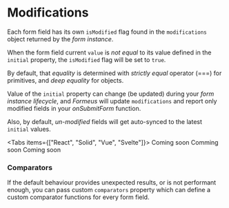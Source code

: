 
# Modifications

Each form field has its own `isModified` flag found in the `modifications` object
returned by the _form instance_.

When the form field current `value` is _not equal_ to its value defined in the `initial` property,
the `isModified` flag will be set to `true`.

By default, that _equality_ is determined with _strictly equal_ operator (===) for primitives, and
_deep equality_ for objects.

Value of the `initial` property can change (be updated) during your _form instance lifecycle_, and _Formeus_ will update
`modifications` and report only modified fields in your _onSubmitForm_ function.

Also, by default, _un-modified_ fields will get auto-synced to the latest `initial` values.

<Tabs items={["React", "Solid", "Vue", "Svelte"]}>
  <Tab>
    <ReactModification />
  </Tab>
  <Tab>Coming soon</Tab>
  <Tab>Comming soon</Tab>
  <Tab>Coming soon</Tab>
</Tabs>

### Comparators

If the default behaviour provides unexpected results, or is not performant enough, you can
pass custom `comparators` property which can define a custom comparator functions for every form field.
